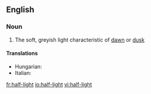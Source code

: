 ==English==

===Noun===
{{en-noun|sg=[[half]]-[[light]]|-}}

# The soft, greyish light characteristic of [[dawn]] or [[dusk]]

====Translations====
{{trans-top|the soft, greyish light characteristic of dawn or dusk}}
*Hungarian: {{t|hu|félhomály}}
*Italian: {{t-|it|semioscurità|f}}
{{trans-mid}}

{{trans-bottom}}

[[fr:half-light]]
[[io:half-light]]
[[vi:half-light]]